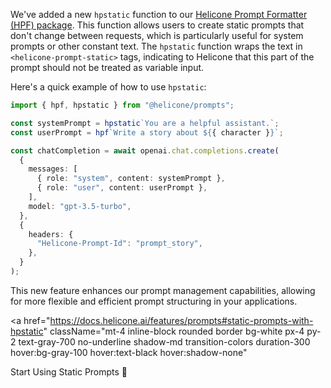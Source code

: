 We've added a new `hpstatic` function to our [Helicone Prompt Formatter (HPF) package](https://github.com/Helicone/prompts). This function allows users to create static prompts that don't change between requests, which is particularly useful for system prompts or other constant text. The `hpstatic` function wraps the text in `<helicone-prompt-static>` tags, indicating to Helicone that this part of the prompt should not be treated as variable input.

Here's a quick example of how to use `hpstatic`:

```typescript
import { hpf, hpstatic } from "@helicone/prompts";

const systemPrompt = hpstatic`You are a helpful assistant.`;
const userPrompt = hpf`Write a story about ${{ character }}`;

const chatCompletion = await openai.chat.completions.create(
  {
    messages: [
      { role: "system", content: systemPrompt },
      { role: "user", content: userPrompt },
    ],
    model: "gpt-3.5-turbo",
  },
  {
    headers: {
      "Helicone-Prompt-Id": "prompt_story",
    },
  }
);
```

This new feature enhances our prompt management capabilities, allowing for more flexible and efficient prompt structuring in your applications.

<a
  href="https://docs.helicone.ai/features/prompts#static-prompts-with-hpstatic"
  className="mt-4 inline-block rounded border bg-white px-4 py-2 text-gray-700 no-underline shadow-md transition-colors duration-300 hover:bg-gray-100 hover:text-black hover:shadow-none"
>
  Start Using Static Prompts 🚀
</a>
